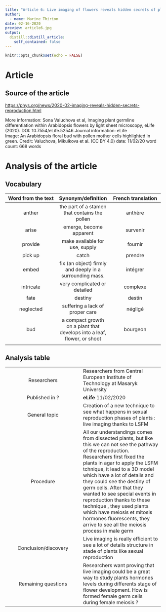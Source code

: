 ```yaml
---
title: "Article 6: Live imaging of flowers reveals hidden secrets of plant reproduction"
author:
  - name: Marine Thirion
date: 02-16-2020
preview: article6.jpg
output:
  distill::distill_article:
    self_contained: false
---
```


```r
knitr::opts_chunk$set(echo = FALSE)
```

# Article 
## Source of the article 

[https://phys.org/news/2020-02-imaging-reveals-hidden-secrets-reproduction.html](https://phys.org/news/2020-02-imaging-reveals-hidden-secrets-reproduction.html)

More information: Sona Valuchova et al, Imaging plant germline differentiation within Arabidopsis flowers by light sheet microscopy, eLife (2020). DOI: 10.7554/eLife.52546
Journal information: eLife   
Image: An Arabidopsis floral bud with pollen mother cells highlighted in green. Credit: Valuchova, Mikulkova et al. (CC BY 4.0)
date: 11/02/20
word count: 668 words


# Analysis of the article 
## Vocabulary

| Word from the text   | Synonym/definition   | French translation   |
|:--------------------:|:--------------------:|:--------------------:|
| anther | the part of a stamen that contains the pollen | anthère |
| arise | emerge, become apparent  | survenir |
| provide | make available for use, supply  | fournir |
| pick up  | catch  | prendre |
| embed | fix (an object) firmly and deeply in a surrounding mass. | intégrer |
| intricate  | very complicated or detailed  | complexe |
| fate  | destiny  | destin |
| neglected  | suffering a lack of proper care  | négligé  |
| bud | a compact growth on a plant that develops into a leaf, flower, or shoot  | bourgeon |
|


## Analysis table 

|                                |                                  |
|:------------------------------:|----------------------------------|
| Researchers        | Researchers from Central European Institute of Technology at Masaryk University      |
| Published in ?  | **eLife** 11/02/2020  |
| General topic    | Creation of a new technique to see what happens in sexual reproduction phases of plants : live imaging thanks to LSFM |
| Procedure     | All our understandings comes from dissected plants, but like this we can not see the pathway of the reproduction. Researchers first fixed the plants in agar to apply the LSFM tchnique, it lead to a 3D model which have a lot of details and they could see the destiny of germ cells. After that they wanted to see special events in reproduction thanks to these technique , they used plants which have meiosis et mitosis hormones fluorescents, they arrive to see all the meiosis process in male germ |
| Conclusion/discovery    | Live imaging is really efficient to see a lot of details structure in stade of plants like sexual reproduction |
| Remaining questions   | Researchers want proving that live imaging could be a great way to study plants hormones levels during differents stage of flower development. How is formed female germ cells during female meiosis ?  |

